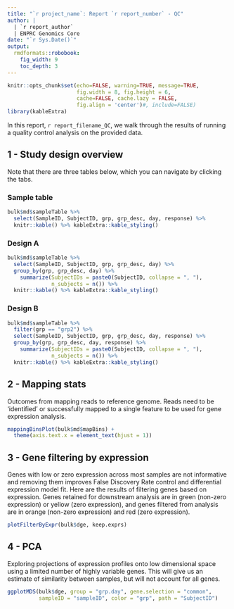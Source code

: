 ```yaml
---
title: "`r project_name`: Report `r report_number` - QC"
author: |
  | `r report_author`
  | ENPRC Genomics Core
date: "`r Sys.Date()`"
output: 
  rmdformats::robobook:
    fig_width: 9
    toc_depth: 3
---
```


```r
knitr::opts_chunk$set(echo=FALSE, warning=TRUE, message=TRUE,
                      fig.width = 8, fig.height = 6,
                      cache=FALSE, cache.lazy = FALSE,
                      fig.align = 'center')#, include=FALSE)
library(kableExtra)
```

```{=html}
<style type="text/css">
.book .book-body .page-inner {
  max-width: 1600px;
  margin-left: auto;
  margin-right: auto;
}
details > summary {
  display: list-item;
}
</style>
```

In this report, ``r report_filename_QC``, we walk through the results of running a quality control analysis on the provided data.

## 1 - Study design overview {.tabset}

<!-- Here's a template for presenting two different alternative designs requested by the client. In many cases, only one is necessary, so just delete Design B. -->

Note that there are three tables below, which you can navigate by clicking the tabs.

### Sample table

```r
bulk$md$sampleTable %>%
  select(SampleID, SubjectID, grp, grp_desc, day, response) %>%
  knitr::kable() %>% kableExtra::kable_styling()
```

### Design A

```r
bulk$md$sampleTable %>%
  select(SampleID, SubjectID, grp, grp_desc, day) %>%
  group_by(grp, grp_desc, day) %>%
    summarize(SubjectIDs = paste0(SubjectID, collapse = ", "),
              n_subjects = n()) %>%
  knitr::kable() %>% kableExtra::kable_styling()
```

### Design B

```r
bulk$md$sampleTable %>%
  filter(grp == "grp2") %>%
  select(SampleID, SubjectID, grp, grp_desc, day, response) %>%
  group_by(grp, grp_desc, day, response) %>%
    summarize(SubjectIDs = paste0(SubjectID, collapse = ", "),
              n_subjects = n()) %>%
  knitr::kable() %>% kableExtra::kable_styling()
```


## 2 - Mapping stats

Outcomes from mapping reads to reference genome. Reads need to be 'identified' or successfully mapped to a single feature to be used for gene expression analysis.

```r
mappingBinsPlot(bulk$md$mapBins) +
  theme(axis.text.x = element_text(hjust = 1))
```

## 3 - Gene filtering by expression

Genes with low or zero expression across most samples are not informative and removing them improves False Discovery Rate control and differential expression model fit. Here are the results of filtering genes based on expression. Genes retained for downstream analysis are in green (non-zero expression) or yellow (zero expression), and genes filtered from analysis are in orange (non-zero expression) and red (zero expression). 

```r
plotFilterByExpr(bulk$dge, keep.exprs)
```


<!-- ## Relative log expression (RLE) normalization -->
<!-- [TDB] -->


## 4 - PCA

Exploring projections of expression profiles onto low dimensional space using a limited number of highly variable genes. This will give us an estimate of similarity between samples, but will not account for all genes.

```r
ggplotMDS(bulk$dge, group = "grp.day", gene.selection = "common",
          sampleID = "sampleID", color = "grp", path = "SubjectID")
```
